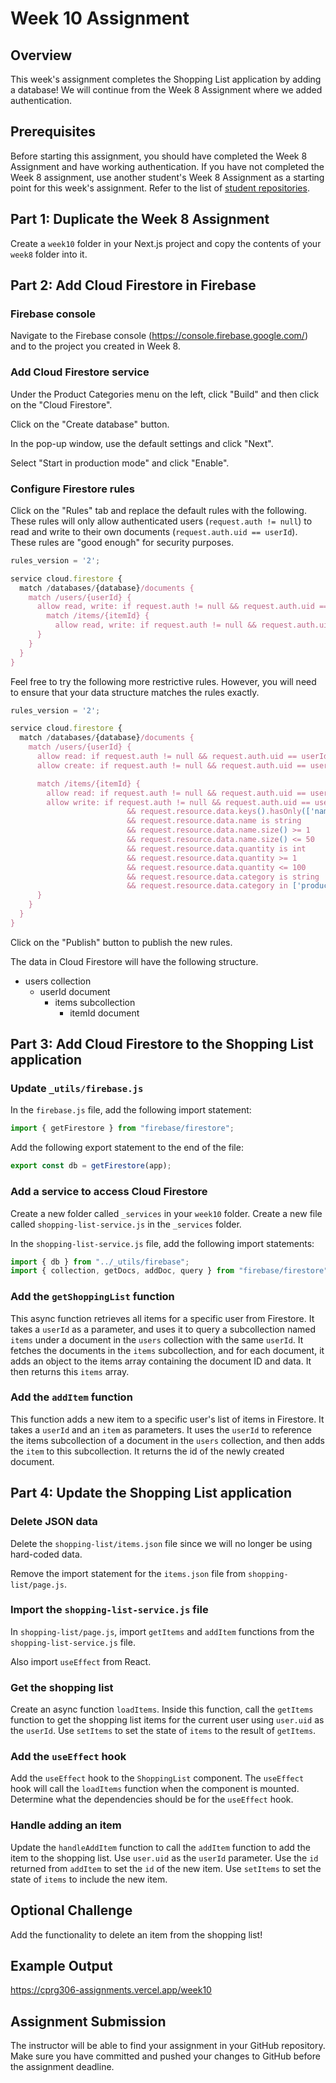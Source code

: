 
# Week 10 Assignment

## Overview

This week's assignment completes the Shopping List application by adding a database! We will continue from the Week 8 Assignment where we added authentication.

## Prerequisites

Before starting this assignment, you should have completed the Week 8 Assignment and have working authentication. If you have not completed the Week 8 assignment, use another student's Week 8 Assignment as a starting point for this week's assignment. Refer to the list of [student repositories](/github-accounts).

## Part 1: Duplicate the Week 8 Assignment

Create a `week10` folder in your Next.js project and copy the contents of your `week8` folder into it.

## Part 2: Add Cloud Firestore in Firebase

<Steps>

### Firebase console

Navigate to the Firebase console (https://console.firebase.google.com/) and to the project you created in Week 8.

### Add Cloud Firestore service

Under the Product Categories menu on the left, click "Build" and then click on the "Cloud Firestore".

Click on the "Create database" button.

In the pop-up window, use the default settings and click "Next".

Select "Start in production mode" and click "Enable".

### Configure Firestore rules

Click on the "Rules" tab and replace the default rules with the following. These rules will only allow authenticated users (`request.auth != null`) to read and write to their own documents (`request.auth.uid == userId`). These rules are "good enough" for security purposes.

```js
rules_version = '2';

service cloud.firestore {
  match /databases/{database}/documents {
    match /users/{userId} {
      allow read, write: if request.auth != null && request.auth.uid == userId;
        match /items/{itemId} {
          allow read, write: if request.auth != null && request.auth.uid == userId;
      }
    }
  }
}
```

Feel free to try the following more restrictive rules. However, you will need to ensure that your data structure matches the rules exactly.

```js
rules_version = '2';

service cloud.firestore {
  match /databases/{database}/documents {
    match /users/{userId} {
      allow read: if request.auth != null && request.auth.uid == userId;
      allow create: if request.auth != null && request.auth.uid == userId && request.resource.data.size() == 0;

      match /items/{itemId} {
        allow read: if request.auth != null && request.auth.uid == userId;
        allow write: if request.auth != null && request.auth.uid == userId
                          && request.resource.data.keys().hasOnly(['name', 'quantity', 'category'])
                          && request.resource.data.name is string
                          && request.resource.data.name.size() >= 1
                          && request.resource.data.name.size() <= 50
                          && request.resource.data.quantity is int
                          && request.resource.data.quantity >= 1
                          && request.resource.data.quantity <= 100
                          && request.resource.data.category is string
                          && request.resource.data.category in ['produce', 'dairy', 'bakery', 'meat', 'frozen foods', 'canned goods', 'dry goods', 'beverages', 'snacks', 'household', 'other'];
      }
    }
  }
}
```

Click on the "Publish" button to publish the new rules.

</Steps>

<Callout type="info" emoji="🏛️">
The data in Cloud Firestore will have the following structure.

- users collection
  - userId document
    - items subcollection
      - itemId document

</Callout>

## Part 3: Add Cloud Firestore to the Shopping List application

<Steps>

### Update `_utils/firebase.js`

In the `firebase.js` file, add the following import statement:

```js
import { getFirestore } from "firebase/firestore";
```

Add the following export statement to the end of the file:

```js
export const db = getFirestore(app);
```

### Add a service to access Cloud Firestore

Create a new folder called `_services` in your `week10` folder. Create a new file called `shopping-list-service.js` in the `_services` folder.

In the `shopping-list-service.js` file, add the following import statements:

```js
import { db } from "../_utils/firebase";
import { collection, getDocs, addDoc, query } from "firebase/firestore";
```

### Add the `getShoppingList` function

This async function retrieves all items for a specific user from Firestore. It takes a `userId` as a parameter, and uses it to query a subcollection named `items` under a document in the `users` collection with the same `userId`. It fetches the documents in the `items` subcollection, and for each document, it adds an object to the items array containing the document ID and data. It then returns this `items` array.

### Add the `addItem` function

This function adds a new item to a specific user's list of items in Firestore. It takes a `userId` and an `item` as parameters. It uses the `userId` to reference the items subcollection of a document in the `users` collection, and then adds the `item` to this subcollection. It returns the id of the newly created document.

</Steps>

## Part 4: Update the Shopping List application

<Steps>

### Delete JSON data

Delete the `shopping-list/items.json` file since we will no longer be using hard-coded data.

Remove the import statement for the `items.json` file from `shopping-list/page.js`.

### Import the `shopping-list-service.js` file

In `shopping-list/page.js`, import `getItems` and `addItem` functions from the `shopping-list-service.js` file.

Also import `useEffect` from React.

### Get the shopping list

Create an async function `loadItems`. Inside this function, call the `getItems` function to get the shopping list items for the current user using `user.uid` as the `userId`. Use `setItems` to set the state of `items` to the result of `getItems`.

### Add the `useEffect` hook

Add the `useEffect` hook to the `ShoppingList` component. The `useEffect` hook will call the `loadItems` function when the component is mounted. Determine what the dependencies should be for the `useEffect` hook.

### Handle adding an item

Update the `handleAddItem` function to call the `addItem` function to add the item to the shopping list. Use `user.uid` as the `userId` parameter. Use the `id` returned from `addItem` to set the `id` of the new item. Use `setItems` to set the state of `items` to include the new item.

</Steps>

## Optional Challenge

Add the functionality to delete an item from the shopping list!

## Example Output

https://cprg306-assignments.vercel.app/week10

## Assignment Submission

The instructor will be able to find your assignment in your GitHub repository. Make sure you have committed and pushed your changes to GitHub before the assignment deadline.


<AssignmentChecker week="10" />
